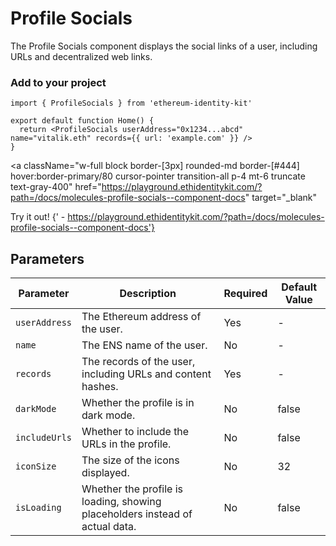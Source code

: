 
# Profile Socials

The Profile Socials component displays the social links of a user, including URLs and decentralized web links.

### Add to your project

```tsx copy
import { ProfileSocials } from 'ethereum-identity-kit'

export default function Home() {
  return <ProfileSocials userAddress="0x1234...abcd" name="vitalik.eth" records={{ url: 'example.com' }} />
}
```

<a
  className="w-full block border-[3px] rounded-md border-[#444] hover:border-primary/80 cursor-pointer transition-all p-4 mt-6 truncate text-gray-400"
  href="https://playground.ethidentitykit.com/?path=/docs/molecules-profile-socials--component-docs"
  target="_blank"
>
  <span className="text-primary">Try it out!</span>
  <span className="text-gray-400">
    {' - https://playground.ethidentitykit.com/?path=/docs/molecules-profile-socials--component-docs'}
  </span>
</a>

<div className="w-full bg-[#222] border-[3px] rounded-md border-[#444] p-8 mt-8 flex flex-col gap-6 justify-center items-center">
  <ProfileSocials
    userAddress="0xd8da6bf26964af9d7eed9e03e53415d37aa96045"
    name="vitalik.eth"
    records={{
      'com.github': 'vbuterin',
      'com.twitter': 'VitalikButerin',
      url: 'https://vitalik.ca',
      cointenthash: 'ipfs://bafybeifvusbh4iunpvwjlowu47sxnt4hjlebx46kxi4yz5zdsoecfpkkei',
    }}
    includeUrls={true}
    darkMode={true}
  />
</div>

## Parameters

| Parameter     | Description                                                                  | Required | Default Value |
| ------------- | ---------------------------------------------------------------------------- | -------- | ------------- |
| `userAddress` | The Ethereum address of the user.                                            | Yes      | -             |
| `name`        | The ENS name of the user.                                                    | No       | -             |
| `records`     | The records of the user, including URLs and content hashes.                  | Yes      | -             |
| `darkMode`    | Whether the profile is in dark mode.                                         | No       | false         |
| `includeUrls` | Whether to include the URLs in the profile.                                  | No       | false         |
| `iconSize`    | The size of the icons displayed.                                             | No       | 32            |
| `isLoading`   | Whether the profile is loading, showing placeholders instead of actual data. | No       | false         |
